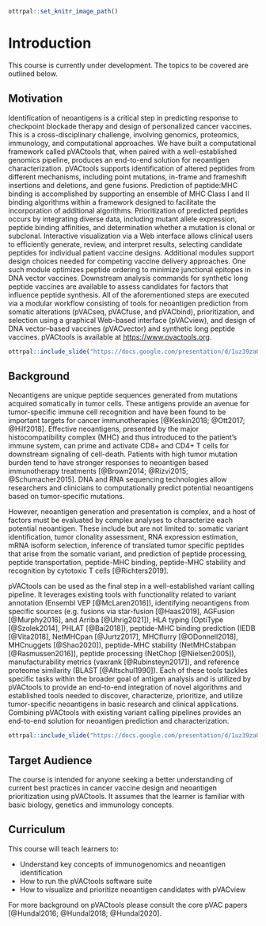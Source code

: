 
```r
ottrpal::set_knitr_image_path()
```

# Introduction

This course is currently under development. The topics to be covered are outlined below.

## Motivation

Identification of neoantigens is a critical step in predicting response to checkpoint blockade therapy and design of personalized cancer vaccines.
This is a cross-disciplinary challenge, involving genomics, proteomics, immunology, and computational approaches. We have built a computational
framework called pVACtools that, when paired with a well-established genomics pipeline, produces an end-to-end solution for neoantigen characterization.
pVACtools supports identification of altered peptides from different mechanisms, including point mutations, in-frame and frameshift insertions and deletions,
and gene fusions. Prediction of peptide:MHC binding is accomplished by supporting an ensemble of MHC Class I and II binding algorithms within a framework
designed to facilitate the incorporation of additional algorithms. Prioritization of predicted peptides occurs by integrating diverse data, including mutant
allele expression, peptide binding affinities, and determination whether a mutation is clonal or subclonal. Interactive visualization via a Web interface allows
clinical users to efficiently generate, review, and interpret results, selecting candidate peptides for individual patient vaccine designs. Additional modules
support design choices needed for competing vaccine delivery approaches. One such module optimizes peptide ordering to minimize junctional epitopes in DNA vector
vaccines. Downstream analysis commands for synthetic long peptide vaccines are available to assess candidates for factors that influence peptide synthesis. All
of the aforementioned steps are executed via a modular workflow consisting of tools for neoantigen prediction from somatic alterations (pVACseq, pVACfuse, and pVACbind),
prioritization, and selection using a graphical Web-based interface (pVACview), and design of DNA vector–based vaccines (pVACvector) and synthetic long peptide
vaccines. pVACtools is available at [https://www.pvactools.org](https://www.pvactools.org).

```r
ottrpal::include_slide("https://docs.google.com/presentation/d/1uz39zaObDGKhEVCGzO0JO35CTbC0oRAM0mxgLcMAA9Y/edit#slide=id.g22b1533a196_0_0")
```

## Background

Neoantigens are unique peptide sequences generated from mutations acquired somatically in tumor cells. These antigens provide an avenue for tumor-specific immune
cell recognition and have been found to be important targets for cancer immunotherapies [@Keskin2018; @Ott2017; @Hilf2018]. Effective neoantigens, presented by the
major histocompatibility complex (MHC) and thus introduced to the patient’s immune system, can prime and activate CD8+ and CD4+ T cells for downstream signaling of
cell-death. Patients with high tumor mutation burden tend to have stronger responses to neoantigen based immunotherapy treatments [@Brown2014; @Rizvi2015; @Schumacher2015].
DNA and RNA sequencing technologies allow researchers and clinicians to computationally predict potential neoantigens based on tumor-specific mutations.

However, neoantigen generation and presentation is complex, and a host of factors must be evaluated by complex analyses to characterize each potential neoantigen.
These include but are not limited to: somatic variant identification, tumor clonality assessment, RNA expression estimation, mRNA isoform selection, inference of
translated tumor specific peptides that arise from the somatic variant, and prediction of peptide processing, peptide transportation, peptide-MHC binding, peptide-MHC
stability and recognition by cytotoxic T cells [@Richters2019].

pVACtools can be used as the final step in a well-established variant calling pipeline. It leverages existing tools with functionality related to variant annotation
(Ensembl VEP [@McLaren2016]), identifying neoantigens from specific sources (e.g. fusions via star-fusion [@Haas2019], AGFusion [@Murphy2016], and Arriba [@Uhrig2021]),
HLA typing (OptiType [@Szolek2014], PHLAT [@Bai2018]), peptide-MHC binding prediction (IEDB [@Vita2018], NetMHCpan [@Jurtz2017], MHCflurry [@ODonnell2018],
MHCnuggets [@Shao2020]), peptide-MHC stability (NetMHCstabpan [@Rasmussen2016]], peptide processing (NetChop [@Nielsen2005]), manufacturability
metrics (vaxrank [@Rubinsteyn2017]), and reference proteome similarity (BLAST [@Altschul1990]). Each of these tools tackles specific tasks within the broader goal of
antigen analysis and is utilized by pVACtools to provide an end-to-end integration of novel algorithms and established tools needed to discover, characterize, prioritize,
and utilize tumor-specific neoantigens in basic research and clinical applications. Combining pVACtools with existing variant calling pipelines provides an end-to-end
solution for neoantigen prediction and characterization.

```r
ottrpal::include_slide("https://docs.google.com/presentation/d/1uz39zaObDGKhEVCGzO0JO35CTbC0oRAM0mxgLcMAA9Y/edit#slide=id.g22b1533a196_0_6")
```

## Target Audience

The course is intended for anyone seeking a better understanding of current best practices in cancer vaccine design and neoantigen prioritization using pVACtools.
It assumes that the learner is familiar with basic biology, genetics and immunology concepts.

## Curriculum

This course will teach learners to:

- Understand key concepts of immunogenomics and neoantigen identification
- How to run the pVACtools software suite
- How to visualize and prioritize neoantigen candidates with pVACview

For more background on pVACtools please consult the core pVAC papers [@Hundal2016; @Hundal2018; @Hundal2020].
